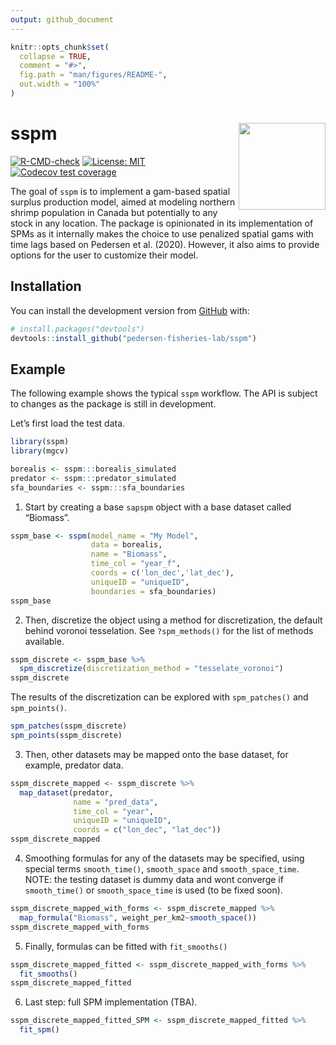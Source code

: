 ```yaml
---
output: github_document
---
```


<!-- README.md is generated from README.Rmd. Please edit that file -->

```r
knitr::opts_chunk$set(
  collapse = TRUE,
  comment = "#>",
  fig.path = "man/figures/README-",
  out.width = "100%"
)
```

# sspm <img src='man/figures/logo.png' align="right" height="139" />

<!-- badges: start -->
[![R-CMD-check](https://github.com/pedersen-fisheries-lab/sspm/workflows/R-CMD-check/badge.svg)](https://github.com/pedersen-fisheries-lab/sspm/actions)
[![License: MIT](https://img.shields.io/badge/License-MIT-yellow.svg)](https://opensource.org/licenses/MIT)
[![Codecov test coverage](https://codecov.io/gh/pedersen-fisheries-lab/sspm/branch/main/graph/badge.svg)](https://codecov.io/gh/pedersen-fisheries-lab/sspm?branch=main)
<!-- badges: end -->

The goal of `sspm` is to implement a gam-based spatial surplus production model, aimed at modeling northern shrimp population in Canada but potentially to any stock in any location. The package is opinionated in its implementation of SPMs as it internally makes the choice to use penalized spatial gams with time lags  based on Pedersen et al. (2020). However, it also aims to provide options for the user to customize their model.

## Installation

<!-- You can install the released version of sspm from [CRAN](https://CRAN.R-project.org) with: -->
<!-- ``` r -->
<!-- install.packages("sspm") -->
<!-- ``` -->

You can install the development version from [GitHub](https://github.com/) with:

``` r
# install.packages("devtools")
devtools::install_github("pedersen-fisheries-lab/sspm")
```
## Example

The following example shows the typical `sspm` workflow. The API is subject to changes as the package is still in development.

Let's first load the test data.

```r
library(sspm)
library(mgcv)

borealis <- sspm:::borealis_simulated
predator <- sspm:::predator_simulated
sfa_boundaries <- sspm:::sfa_boundaries
```

1. Start by creating a base `sapspm` object with a base dataset called "Biomass".
```r
sspm_base <- sspm(model_name = "My Model",
                  data = borealis,
                  name = "Biomass",
                  time_col = "year_f",
                  coords = c('lon_dec','lat_dec'),
                  uniqueID = "uniqueID",
                  boundaries = sfa_boundaries)
sspm_base
```

2. Then, discretize the object using a method for discretization, the default behind voronoi tesselation. See `?spm_methods()` for the list of methods available.
```r
sspm_discrete <- sspm_base %>%
  spm_discretize(discretization_method = "tesselate_voronoi")
sspm_discrete
```
The results of the discretization can be explored with `spm_patches()` and `spm_points()`.
```r
spm_patches(sspm_discrete)
spm_points(sspm_discrete)
```


3. Then, other datasets may be mapped onto the base dataset, for example, predator data.
```r
sspm_discrete_mapped <- sspm_discrete %>%
  map_dataset(predator,
              name = "pred_data",
              time_col = "year",
              uniqueID = "uniqueID",
              coords = c("lon_dec", "lat_dec"))
sspm_discrete_mapped
```

4. Smoothing formulas for any of the datasets may be specified, using special terms `smooth_time()`, `smooth_space` and `smooth_space_time`. NOTE: the testing dataset is dummy data and wont converge if `smooth_time()` or `smooth_space_time` is used (to be fixed soon).
```r
sspm_discrete_mapped_with_forms <- sspm_discrete_mapped %>%
  map_formula("Biomass", weight_per_km2~smooth_space())
sspm_discrete_mapped_with_forms
```

5. Finally, formulas can be fitted with `fit_smooths()`
```r
sspm_discrete_mapped_fitted <- sspm_discrete_mapped_with_forms %>%
  fit_smooths()
sspm_discrete_mapped_fitted
```

6. Last step: full SPM implementation (TBA).
```r
sspm_discrete_mapped_fitted_SPM <- sspm_discrete_mapped_fitted %>% 
  fit_spm()
```

